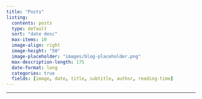 ```yaml
---
title: "Posts"
listing:
  contents: posts
  type: default
  sort: "date desc"
  max-items: 10
  image-align: right
  image-height: "50"
  image-placeholder: "images/blog-placeholder.png"
  max-description-length: 175
  date-format: long
  categories: true
  fields: [image, date, title, subtitle, author, reading-time]
---
```


------------------------------------------------------------------------
